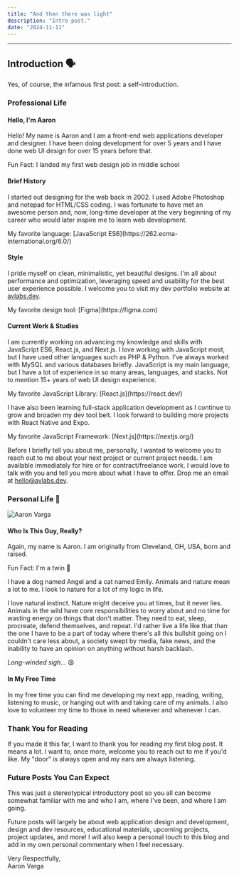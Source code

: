 ```yaml
---
title: "And then there was light"
description: "Intro post."
date: "2024-11-11"
---
```



---

## Introduction 🗣️

Yes, of course, the infamous first post: a self-introduction.

### Professional Life

#### Hello, I'm Aaron

Hello! My name is Aaron and I am a front-end web applications developer and designer. I have been doing development for over 5 years and I have done web UI design for over 15 years before that.

<Callout>Fun Fact: I landed my first web design job in middle school</Callout>

#### Brief History

I started out designing for the web back in 2002. I used Adobe Photoshop and notepad for HTML/CSS coding. I was fortunate to have met an awesome person and, now, long-time developer at the very beginning of my career who would later inspire me to learn web development.

<Callout type="favorite">
  My favorite language: [JavaScript
  ES6](https://262.ecma-international.org/6.0/)
</Callout>

#### Style

I pride myself on clean, minimalistic, yet beautiful designs. I'm all about performance and optimization, leveraging speed and usability for the best user experience possible. I welcome you to visit my dev portfolio website at [avlabs.dev](https://avlabs.dev).

<Callout type="favorite">
  My favorite design tool: [Figma](https://figma.com)
</Callout>

#### Current Work & Studies

I am currently working on advancing my knowledge and skills with JavaScript ES6, React.js, and Next.js. I love working with JavaScript most, but I have used other languages such as PHP & Python. I've always worked with MySQL and various databases briefly. JavaScript is my main language, but I have a lot of experience in so many areas, languages, and stacks. Not to mention 15+ years of web UI design experience.

<Callout type="favorite">
  My favorite JavaScript Library: [React.js](https://react.dev/)
</Callout>

I have also been learning full-stack application development as I continue to grow and broaden my dev tool belt. I look forward to building more projects with React Native and Expo.

<Callout type="favorite">
  My favorite JavaScript Framework: [Next.js](https://nextjs.org/)
</Callout>

Before I briefly tell you about me, personally, I wanted to welcome you to reach out to me about your next project or current project needs. I am available immediately for hire or for contract/freelance work. I would love to talk with you and tell you more about what I have to offer. Drop me an email at [hello@avlabs.dev](mailto:hello@avlabs.dev).

### Personal Life 🪪

![Aaron Varga](https://www.avlabs.dev/_next/image?url=%2Fav.webp&w=3840&q=75 "Aaron Varga")

#### Who Is This Guy, Really?

Again, my name is Aaron. I am originally from Cleveland, OH, USA, born and raised.

<Callout>Fun Fact: I'm a twin 🥳</Callout>

I have a dog named Angel and a cat named Emily. Animals and nature mean a lot to me. I look to nature for a lot of my logic in life.

I love natural instinct. Nature might deceive you at times, but it never lies. Animals in the wild have core responsibilities to worry about and no time for wasting energy on things that don't matter. They need to eat, sleep, procreate, defend themselves, and repeat. I'd rather live a life like that than the one I have to be a part of today where there's all this bullshit going on I couldn't care less about, a society swept by media, fake news, and the inability to have an opinion on anything without harsh backlash.

_Long-winded sigh..._ 😩

#### In My Free Time

In my free time you can find me developing my next app, reading, writing, listening to music, or hanging out with and taking care of my animals. I also love to volunteer my time to those in need wherever and whenever I can.

### Thank You for Reading

If you made it this far, I want to thank you for reading my first blog post. It means a lot. I want to, once more, welcome you to reach out to me if you'd like. My "door" is always open and my ears are always listening.

### Future Posts You Can Expect

This was just a stereotypical introductory post so you all can become somewhat familiar with me and who I am, where I've been, and where I am going.

Future posts will largely be about web application design and development, design and dev resources, educational materials, upcoming projects, project updates, and more! I will also keep a personal touch to this blog and add in my own personal commentary when I feel necessary.

Very Respectfully,<br />
Aaron Varga

